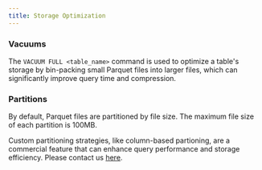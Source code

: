 ```yaml
---
title: Storage Optimization
---
```


### Vacuums

The `VACUUM FULL <table_name>` command is used to optimize a table's storage by bin-packing small Parquet
files into larger files, which can significantly improve query time and compression.

### Partitions

By default, Parquet files are partitioned by file size. The maximum file size of each partition is 100MB.

Custom partitioning strategies, like column-based partioning, are a commercial feature that can enhance
query performance and storage efficiency. Please contact us [here](mailto:sales@paradedb.com).
